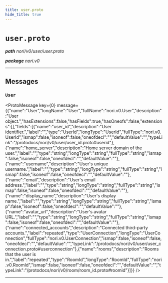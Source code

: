 ```yaml
---
title: user.proto
hide_title: true
---
```



# `user.proto`
_**path** nori/v0/user/user.proto_

_**package** nori.v0_



---

## Messages


### `User`
<ProtoMessage key={0} message={{"name":"User","longName":"User","fullName":"nori.v0.User","description":"User object.","hasExtensions":false,"hasFields":true,"hasOneofs":false,"extensions":[],"fields":[{"name":"user_id","description":"User identifier.","label":"","type":"UserId","longType":"UserId","fullType":"nori.v0.UserId","ismap":false,"isoneof":false,"oneofdecl":"","defaultValue":"","typeLink":"/protodocs/nori/v0/user/user_id.proto#userid"},{"name":"home_server","description":"Home server domain of the user.","label":"","type":"string","longType":"string","fullType":"string","ismap":false,"isoneof":false,"oneofdecl":"","defaultValue":""},{"name":"username","description":"User's unique username.","label":"","type":"string","longType":"string","fullType":"string","ismap":false,"isoneof":false,"oneofdecl":"","defaultValue":""},{"name":"email","description":"User's email address.","label":"","type":"string","longType":"string","fullType":"string","ismap":false,"isoneof":false,"oneofdecl":"","defaultValue":""},{"name":"display_name","description":"User's display name.","label":"","type":"string","longType":"string","fullType":"string","ismap":false,"isoneof":false,"oneofdecl":"","defaultValue":""},{"name":"avatar_url","description":"User's avatar URL.","label":"","type":"string","longType":"string","fullType":"string","ismap":false,"isoneof":false,"oneofdecl":"","defaultValue":""},{"name":"connected_accounts","description":"Connected third-party accounts.","label":"repeated","type":"UserConnection","longType":"UserConnection","fullType":"nori.v0.UserConnection","ismap":false,"isoneof":false,"oneofdecl":"","defaultValue":"","typeLink":"/protodocs/nori/v0/user/user_connection.proto#userconnection"},{"name":"rooms","description":"Rooms that the user is in.","label":"repeated","type":"RoomId","longType":"RoomId","fullType":"nori.v0.RoomId","ismap":false,"isoneof":false,"oneofdecl":"","defaultValue":"","typeLink":"/protodocs/nori/v0/room/room_id.proto#roomid"}]}} />

---


  